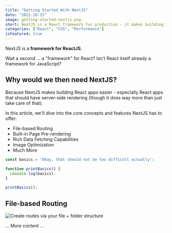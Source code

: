 ```yaml
---
title: "Getting Started With NextJS"
date: "2022-10-15"
image: getting-started-nextjs.png
short: NextJS is a React framework for production - it makes building fullstack React apps and sites a breeze and ships with build-in SSR
categories: ["React", "CSS", "Performance"]
isFeatured: true
---
```


NextJS is a **framework for ReactJS**.

Wait a second ... a "framework" for React? Isn't React itself already a framework for JavaScript?

## Why would we then need NextJS?

Because NextJS makes building React apps easier - especially React apps that should have server-side rendering (though it does way more than just take care of that).

In this article, we'll dive into the core concepts and features NextJS has to offer:

- File-based Routing
- Built-in Page Pre-rendering
- Rich Data Fetching Capabilities
- Image Optimization
- Much More

```js
const basics = 'Okay, that should not be too difficult actually';

function printBasics() {
  console.log(basics):
}

printBasics();
```

## File-based Routing

![Create routes via your file + folder structure](nextjs-file-based-routing.png)

... More content ...
